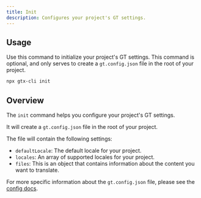 ```yaml
---
title: Init
description: Configures your project's GT settings.
---
```


## Usage

Use this command to initialize your project's GT settings. This command is optional, and only serves to create a `gt.config.json` file in the root of your project.

```bash
npx gtx-cli init
```

## Overview

The `init` command helps you configure your project's GT settings.

It will create a `gt.config.json` file in the root of your project.

The file will contain the following settings:

- `defaultLocale`: The default locale for your project.
- `locales`: An array of supported locales for your project.
- `files`: This is an object that contains information about the content you want to translate.

For more specific information about the `gt.config.json` file, please see the [config docs](/docs/cli/reference/config).
